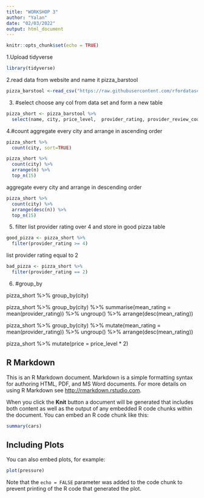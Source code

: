 ```yaml
---
title: "WORKSHOP 3"
author: "Yalan"
date: "02/03/2022"
output: html_document
---
```


```r
knitr::opts_chunk$set(echo = TRUE)
```

1.Upload tidyverse 

```r
library(tidyverse)
```

2.read data from website and name it pizza_barstool

```r
pizza_barstool <-read_csv("https://raw.githubusercontent.com/rfordatascience/tidytuesday/master/data/2019/2019-10-01/pizza_barstool.csv")
```

3. #select  choose any col from data set and form a new table

```r
pizza_short <- pizza_barstool %>%
  select(name, city, price_level,  provider_rating, provider_review_count)
```
  
4.#count  aggregate every city and arrange in ascending order


```r
pizza_short %>%
  count(city, sort=TRUE)
```


```r
pizza_short %>%
  count(city) %>%
  arrange(n) %>%
  top_n(15)
```

aggregate every city and arrange in descending order

```r
pizza_short %>%
  count(city) %>%
  arrange(desc(n)) %>%
  top_n(15) 
```
  
5. filter list provider rating over 4 and store in good pizza table


```r
good_pizza <- pizza_short %>%
  filter(provider_rating >= 4)
```

list provider rating equal to 2

```r
bad_pizza <- pizza_short %>%
  filter(provider_rating == 2)
```

  
6. #group_by  


pizza_short %>%
  group_by(city)

pizza_short %>%
  group_by(city) %>%
  summarise(mean_rating = mean(provider_rating)) %>%
  ungroup() %>%
  arrange(desc(mean_rating))

pizza_short %>%
  group_by(city) %>%
  mutate(mean_rating = mean(provider_rating)) %>%
  ungroup() %>%
  arrange(desc(mean_rating))

pizza_short %>%
  mutate(price = price_level * 2)




## R Markdown


This is an R Markdown document. Markdown is a simple formatting syntax for authoring HTML, PDF, and MS Word documents. For more details on using R Markdown see <http://rmarkdown.rstudio.com>.

When you click the **Knit** button a document will be generated that includes both content as well as the output of any embedded R code chunks within the document. You can embed an R code chunk like this:

```r
summary(cars)
```

## Including Plots

You can also embed plots, for example:

```r
plot(pressure)
```

Note that the `echo = FALSE` parameter was added to the code chunk to prevent printing of the R code that generated the plot.
